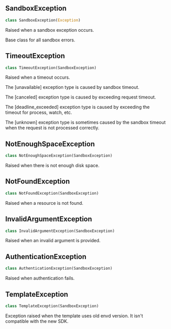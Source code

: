 


## SandboxException

```python
class SandboxException(Exception)
```

Raised when a sandbox exception occurs.

Base class for all sandbox errors.


## TimeoutException

```python
class TimeoutException(SandboxException)
```

Raised when a timeout occurs.

The [unavailable] exception type is caused by sandbox timeout.

The [canceled] exception type is caused by exceeding request timeout.

The [deadline_exceeded] exception type is caused by exceeding the timeout for process, watch, etc.

The [unknown] exception type is sometimes caused by the sandbox timeout when the request is not processed correctly.


## NotEnoughSpaceException

```python
class NotEnoughSpaceException(SandboxException)
```

Raised when there is not enough disk space.


## NotFoundException

```python
class NotFoundException(SandboxException)
```

Raised when a resource is not found.


## InvalidArgumentException

```python
class InvalidArgumentException(SandboxException)
```

Raised when an invalid argument is provided.


## AuthenticationException

```python
class AuthenticationException(SandboxException)
```

Raised when authentication fails.


## TemplateException

```python
class TemplateException(SandboxException)
```

Exception raised when the template uses old envd version. It isn't compatible with the new SDK.

